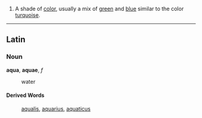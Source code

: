 #A shade of [[color]], usually a mix of [[green]] and [[blue]] similar to the color [[turquoise]].

----
==Latin==
===Noun===
'''aqua''', '''aquae''', ''f''

: water
====Derived Words====
: [[aqualis]], [[aquarius]], [[aquaticus]]